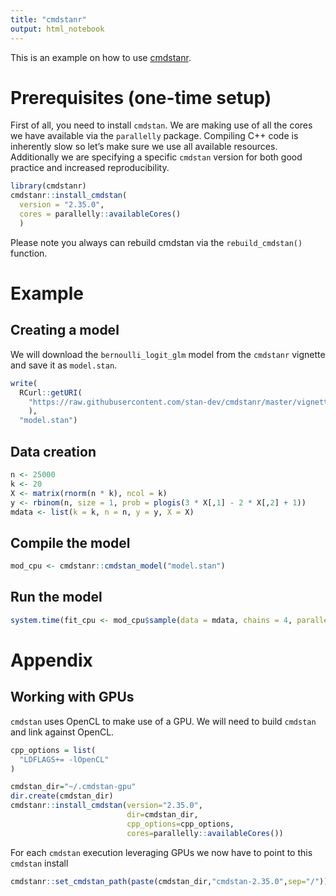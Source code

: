 ```yaml
---
title: "cmdstanr"
output: html_notebook
---
```


This is an example on how to use [cmdstanr](https://mc-stan.org/cmdstanr/).

# Prerequisites (one-time setup)

First of all, you need to install `cmdstan`. We are making use of all the cores we have available via the `parallelly` package. Compiling C++ code is inherently slow so let's make sure we use all available resources. Additionally we are specifying a specific `cmdstan` version for both good practice and increased reproducibility. 

```r
library(cmdstanr)
cmdstanr::install_cmdstan(
  version = "2.35.0", 
  cores = parallelly::availableCores()
  )
```

Please note you always can rebuild cmdstan via the `rebuild_cmdstan()` function. 

# Example

## Creating a model

We will download the `bernoulli_logit_glm` model from the `cmdstanr` vignette and save it as `model.stan`. 

```r
write(
  RCurl::getURI(
    "https://raw.githubusercontent.com/stan-dev/cmdstanr/master/vignettes/articles-online-only/opencl-files/bernoulli_logit_glm.stan"
    ),
  "model.stan")
```

## Data creation

```r
n <- 25000
k <- 20
X <- matrix(rnorm(n * k), ncol = k)
y <- rbinom(n, size = 1, prob = plogis(3 * X[,1] - 2 * X[,2] + 1))
mdata <- list(k = k, n = n, y = y, X = X)
```

## Compile the model 

```r
mod_cpu <- cmdstanr::cmdstan_model("model.stan")
```

## Run the model

```r
system.time(fit_cpu <- mod_cpu$sample(data = mdata, chains = 4, parallel_chains = 4, refresh = 0))
```

# Appendix

## Working with GPUs 

`cmdstan` uses OpenCL to make use of a GPU. We will need to build `cmdstan` and link against OpenCL. 

```r
cpp_options = list(
  "LDFLAGS+= -lOpenCL"
)

cmdstan_dir="~/.cmdstan-gpu"
dir.create(cmdstan_dir)
cmdstanr::install_cmdstan(version="2.35.0",
                          dir=cmdstan_dir,
                          cpp_options=cpp_options,
                          cores=parallelly::availableCores())
```

For each `cmdstan` execution leveraging GPUs we now have to point to this `cmdstan` install

```r
cmdstanr::set_cmdstan_path(paste(cmdstan_dir,"cmdstan-2.35.0",sep="/"))
```
